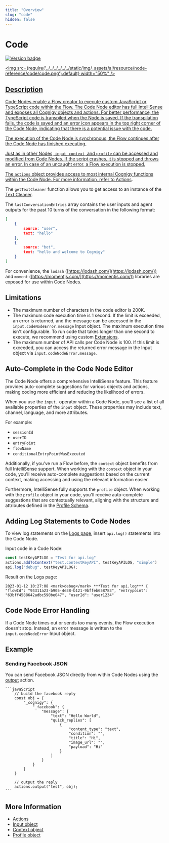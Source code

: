 ```yaml
---
title: "Overview"
slug: "code"
hidden: false
---
```


# Code

<a href="../../../../../release-notes/4.68.mdx" /><img src="https://img.shields.io/badge/Updated in-v4.68-blue.svg" alt="Version badge" />

<img src={require('../../../../../../static/img/_assets/ai/resource/node-reference/code/code.png').default} width="50%" />

## Description

Code Nodes enable a Flow creator to execute custom JavaScript or TypeScript code within the Flow.
The Code Node editor has full IntelliSense and exposes all Cognigy objects and actions.
For better performance, the TypeScript code is transpiled when the Node is saved.
If the transpilation fails,
the code is saved and an error icon appears in the top right corner of the Code Node,
indicating that there is a potential issue with the code.

The execution of the Code Node is synchronous, the Flow continues after the Code Node has finished executing.

Just as in other Nodes, `input`, `context`, and `profile` can be accessed and modified from Code Nodes.
If the script crashes, it is stopped and throws an error. In case of an uncaught error, a Flow execution is stopped.

The `actions` object provides access to most internal Cognigy functions within the Code Node. For more information, refer to [Actions](actions.mdx).

The `getTextCleaner` function allows you to get access to an instance of the [Text Cleaner](modules.mdx).

The `lastConversationEntries` array contains the user inputs and agent outputs for the past 10 turns of the conversation in the following format:

```json
[
    {
        source: "user",
        text: "hello"
    },
    {
        source: "bot",
        text: "hello and welcome to Cognigy"
    }
]
```

For convenience, the `lodash` ([https://lodash.com/](https://lodash.com/)) and `moment` ([https://momentjs.com/](https://momentjs.com/)) libraries are exposed for use within Code Nodes.

## Limitations

- The maximum number of characters in the code editor is 200K.
- The maximum code execution time is 1 second. If the limit is exceeded, an error is returned, and the message can be accessed in the `input.codeNodeError.message` Input object. The maximum execution time isn't configurable. To run code that takes longer than one second to execute, we recommend using custom [Extensions](../../../extensions.mdx#extension-marketplace).
- The maximum number of API calls per Code Node is 100. If this limit is exceeded, you can access the returned error message in the Input object via `input.codeNodeError.message`.

## Auto-Complete in the Code Node Editor

The Code Node offers a comprehensive IntelliSense feature.
This feature provides auto-complete suggestions for various objects and actions,
making coding more efficient and reducing the likelihood of errors.

When you use the `input.` operator within a Code Node, you'll see a list of all available properties of the `input` object. These properties may include text, channel, language, and more attributes.

For example:

- `sessionId`
- `userID`
- `entryPoint`
- `flowName`
- `conditionalEntryPointWasExecuted`

Additionally, if you've run a Flow before, the `context` object benefits from full IntelliSense support. When working with the `context` object in your code, you'll receive auto-complete suggestions based on the current context, making accessing and using the relevant information easier.

Furthermore, IntelliSense fully supports the `profile` object.
When working with the `profile` object in your code,
you'll receive auto-complete suggestions that are contextually relevant,
aligning with the structure and attributes
defined in the [Profile Schema](../../../../analyze/contact-profiles.mdx#profile-schema).

## Adding Log Statements to Code Nodes

To view log statements on the [Logs page](../../../../test/logs.mdx), insert `api.log()` statements into the Code Node.

Input code in a Code Node:

```javaScript
const testKeyAPILOG = "Test for api.log"
actions.addToContext("test.contextKeyAPI", testKeyAPILOG, "simple")
api.log("debug", testKeyAPILOG);
``` 

Result on the Logs page:

`2023-01-12 10:27:08 <mark>debug</mark> ***Test for api.log*** { "flowId": "94311a23-b905-4e38-b121-9bffeb658783", "entrypoint": "63bff4588642adbc590be047", "userId": "user1234"`
   
## Code Node Error Handling

If a Code Node times out or sends too many events, the Flow execution doesn't stop.
Instead, an error message is written to the `input.codeNodeError` Input object.

## Example

### Sending Facebook JSON

You can send Facebook JSON directly from within Code Nodes using the [output](actions.mdx) action.

<CollapsibleSection title="JSON Sample">

    ```javaScript
        // build the facebook reply
        const obj = {
            "_cognigy": {
                "_facebook": {      
                    "message": {
                        "text": "Hello World",
                        "quick_replies": [
                            {
                                "content_type": "text",
                                "condition": "",
                                "title": "Hi",
                                "image_url": "",
                                "payload": "Hi"
                            }
                        ]
                    }
                }
            }
        }
    
        // output the reply
        actions.output("test", obj);
    ```

</CollapsibleSection>


## More Information

- [Actions](actions.mdx)
- [Input object](../../../../test/interaction-panel/input.mdx)
- [Context object](../../../../test/interaction-panel/context.mdx)
- [Profile object](../../../../test/interaction-panel/profile.mdx)
